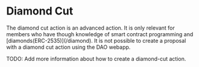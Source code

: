 
# Diamond Cut

<Callout type="error" emoji="🛇">
  The diamond cut action is an advanced action. It is only relevant for members
  who have though knowledge of smart contract programming and
  [diamonds(ERC-2535)](/diamond). It is not possible to create a proposal with a
  diamond cut action using the DAO webapp.
</Callout>

TODO: Add more information about how to create a diamond-cut action.
